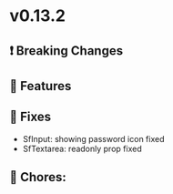 
<Meta title="Releases/v0.13.x - Latest/v0.13.3 - Latest/Change log" />

# v0.13.2

## ❗ Breaking Changes


## 🚀 Features

## 🐛 Fixes

- SfInput: showing password icon fixed
- SfTextarea: readonly prop fixed

## 🧹 Chores:
